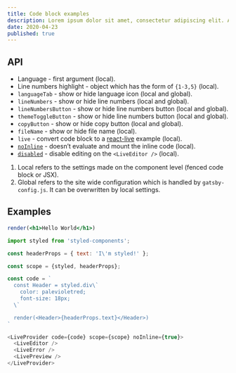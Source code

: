 ```yaml
---
title: Code block examples
description: Lorem ipsum dolor sit amet, consectetur adipiscing elit. Aliquam eu iaculis elit.
date: 2020-04-23
published: true
---
```


## API

- Language - first argument (local).
- Line numbers highlight - object which has the form of `{1-3,5}` (local).
- `languageTab` - show or hide language icon (local and global).
- `lineNumbers` - show or hide line numbers (local and global).
- `lineNumbersButton` - show or hide line numbers button (local and global).
- `themeToggleButton` - show or hide line numbers button (local and global).
- `copyButton` - show or hide copy button (local and global).
- `fileName` - show or hide file name (local).
- `live` - convert code block to a [react-live](https://github.com/FormidableLabs/react-live) example (local).
- [`noInline`](https://github.com/FormidableLabs/react-live#api) - doesn’t evaluate and mount the inline code (local).
- [`disabled`](https://github.com/FormidableLabs/react-live#api) - disable editing on the `<LiveEditor />` (local).

1. Local refers to the settings made on the component level (fenced code block or JSX).
2. Global refers to the site wide configuration which is handled by `gatsby-config.js`.
   It can be overwritten by local settings.

## Examples

```jsx {2} noInline=true fileName=thisissomeeeeeeeeeeeeeeeeeeeeeeeeeeeeeeeeeeeeeeeeeeeeeeeeeeeeeeextremelylongfilename.js
render(<h1>Hello World</h1>)
```

```js {7-11}
import styled from 'styled-components';

const headerProps = { text: 'I\'m styled!' };

const scope = {styled, headerProps};

const code = `
  const Header = styled.div\`
    color: palevioletred;
    font-size: 18px;
  \`

  render(<Header>{headerProps.text}</Header>)
`

<LiveProvider code={code} scope={scope} noInline={true}>
  <LiveEditor />
  <LiveError />
  <LivePreview />
</LiveProvider>
```
